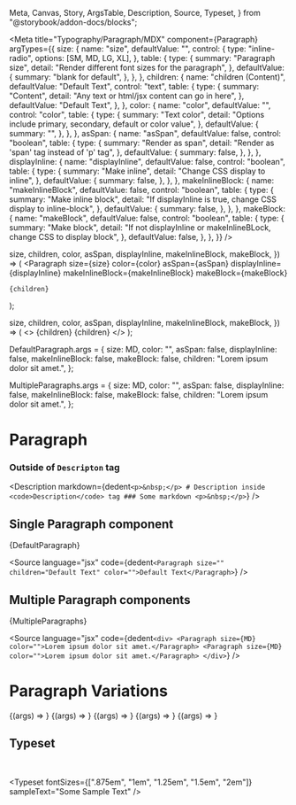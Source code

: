   Meta,
  Canvas,
  Story,
  ArgsTable,
  Description,
  Source,
  Typeset,
} from "@storybook/addon-docs/blocks";


<Meta
  title="Typography/Paragraph/MDX"
  component={Paragraph}
  argTypes={{
    size: {
      name: "size",
      defaultValue: "",
      control: {
        type: "inline-radio",
        options: [SM, MD, LG, XL],
      },
      table: {
        type: {
          summary: "Paragraph size",
          detail: "Render different font sizes for the paragraph",
        },
        defaultValue: {
          summary: "blank for default",
        },
      },
    },
    children: {
      name: "children (Content)",
      defaultValue: "Default Text",
      control: "text",
      table: {
        type: {
          summary: "Content",
          detail: "Any text or html/jsx content can go in here",
        },
        defaultValue: "Default Text",
      },
    },
    color: {
      name: "color",
      defaultValue: "",
      control: "color",
      table: {
        type: {
          summary: "Text color",
          detail: "Options include primary, secondary, default or color value",
        },
        defaultValue: {
          summary: "",
        },
      },
    },
    asSpan: {
      name: "asSpan",
      defaultValue: false,
      control: "boolean",
      table: {
        type: {
          summary: "Render as span",
          detail: "Render as 'span' tag instead of 'p' tag",
        },
        defaultValue: {
          summary: false,
        },
      },
    },
    displayInline: {
      name: "displayInline",
      defaultValue: false,
      control: "boolean",
      table: {
        type: {
          summary: "Make inline",
          detail: "Change CSS display to inline",
        },
        defaultValue: {
          summary: false,
        },
      },
    },
    makeInlineBlock: {
      name: "makeInlineBlock",
      defaultValue: false,
      control: "boolean",
      table: {
        type: {
          summary: "Make inline block",
          detail:
            "If displayInline is true, change CSS display to inline-block",
        },
        defaultValue: {
          summary: false,
        },
      },
    },
    makeBlock: {
      name: "makeBlock",
      defaultValue: false,
      control: "boolean",
      table: {
        type: {
          summary: "Make block",
          detail:
            "If not displayInline or makeInlineBLock, change CSS to display block",
        },
        defaultValue: false,
      },
    },
  }}
/>

  size,
  children,
  color,
  asSpan,
  displayInline,
  makeInlineBlock,
  makeBlock,
}) => (
  <Paragraph
    size={size}
    color={color}
    asSpan={asSpan}
    displayInline={displayInline}
    makeInlineBlock={makeInlineBlock}
    makeBlock={makeBlock}
  >
    {children}
  </Paragraph>
);

  size,
  children,
  color,
  asSpan,
  displayInline,
  makeInlineBlock,
  makeBlock,
}) => (
  <>
    <Paragraph
      size={size}
      color={color}
      asSpan={asSpan}
      displayInline={displayInline}
      makeInlineBlock={makeInlineBlock}
      makeBlock={makeBlock}
    >
      {children}
    </Paragraph>
    <Paragraph
      size={size}
      color={color}
      asSpan={asSpan}
      displayInline={displayInline}
      makeInlineBlock={makeInlineBlock}
      makeBlock={makeBlock}
    >
      {children}
    </Paragraph>
  </>
);

DefaultParagraph.args = {
  size: MD,
  color: "",
  asSpan: false,
  displayInline: false,
  makeInlineBlock: false,
  makeBlock: false,
  children: "Lorem ipsum dolor sit amet.",
};

MultipleParagraphs.args = {
  size: MD,
  color: "",
  asSpan: false,
  displayInline: false,
  makeInlineBlock: false,
  makeBlock: false,
  children: "Lorem ipsum dolor sit amet.",
};

# Paragraph

### Outside of `Descripton` tag

<Description
	markdown={dedent`
	<p>&nbsp;</p>
	# Description inside <code>Description</code> tag
	### Some markdown
	<p>&nbsp;</p>
`}
/>

## Single Paragraph component

<Story name="Default Text">{DefaultParagraph}</Story>

<ArgsTable story="Default Text" />

<Source
  language="jsx"
  code={dedent`
		<Paragraph size="" children="Default Text" color="">Default Text</Paragraph>
	`}
/>

## Multiple Paragraph components

<Story name="Multiple Paragraphs">{MultipleParagraphs}</Story>

<ArgsTable story="Multiple Paragraphs" />

<Source
  language="jsx"
  code={dedent`
		<div>
			<Paragraph size={MD} color="">Lorem ipsum dolor sit amet.</Paragraph>
			<Paragraph size={MD} color="">Lorem ipsum dolor sit amet.</Paragraph>
		</div>
	`}
/>

# Paragraph Variations

<Canvas>
  <Story name="Small" args={{ size: SM, children: "Default", color: DEFAULT }}>
    {(args) => <Paragraph {...args} />}
  </Story>
  <Story
    name="Default"
    args={{ size: "", children: "Primary", color: PRIMARY }}
  >
    {(args) => <Paragraph {...args} />}
  </Story>
  <Story
    name="Medium"
    args={{ size: MD, children: "Secondary", color: SECONDARY }}
  >
    {(args) => <Paragraph {...args} />}
  </Story>
  <Story name="Large" args={{ size: LG, children: "Large", color: "#ededed" }}>
    {(args) => <Paragraph {...args} />}
  </Story>
  <Story
    name="Extra Large"
    args={{ size: XL, children: "Extra Large", color: "pink" }}
  >
    {(args) => <Paragraph {...args} />}
  </Story>
</Canvas>

## Typeset

<p>&nbsp;</p>

<Typeset
  fontSizes={[".875em", "1em", "1.25em", "1.5em", "2em"]}
  sampleText="Some Sample Text"
/>
